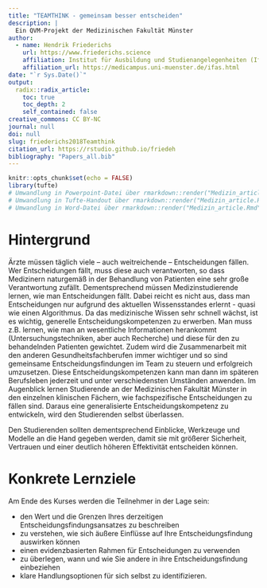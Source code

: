 ```yaml
---
title: "TEAMTHINK - gemeinsam besser entscheiden"
description: |
  Ein QVM-Projekt der Medizinischen Fakultät Münster
author:
  - name: Hendrik Friederichs
    url: https://www.friederichs.science
    affiliation: Institut für Ausbildung und Studienangelegenheiten (IfAS) der Medizinischen Fakultät Münster
    affiliation_url: https://medicampus.uni-muenster.de/ifas.html
date: "`r Sys.Date()`"
output: 
  radix::radix_article:
    toc: true
    toc_depth: 2
    self_contained: false
creative_commons: CC BY-NC
journal: null
doi: null
slug: friederichs2018Teamthink
citation_url: https://rstudio.github.io/friedeh
bibliography: "Papers_all.bib"
---
```


```r
knitr::opts_chunk$set(echo = FALSE)
library(tufte)
# Umwandlung in Powerpoint-Datei über rmarkdown::render("Medizin_article.Rmd", output_format = "powerpoint_presentation", output_options = list(reference_doc = "my-styles.pptx"))
# Umwandlung in Tufte-Handout über rmarkdown::render("Medizin_article.Rmd", output_format = "tufte_handout")
# Umwandlung in Word-Datei über rmarkdown::render("Medizin_article.Rmd", output_format = "word_document")
```

# Hintergrund

Ärzte müssen täglich viele – auch weitreichende – Entscheidungen fällen. Wer Entscheidungen fällt, muss diese auch verantworten, so dass Medizinern naturgemäß in der Behandlung von Patienten eine sehr große Verantwortung zufällt. Dementsprechend müssen Medizinstudierende lernen, wie man Entscheidungen fällt. Dabei reicht es nicht aus, dass man Entscheidungen nur aufgrund des aktuellen Wissensstandes erlernt - quasi wie einen Algorithmus. Da das medizinische Wissen sehr schnell wächst, ist es wichtig, generelle Entscheidungskompetenzen zu erwerben. Man muss z.B. lernen, wie man an wesentliche Informationen herankommt (Untersuchungstechniken, aber auch Recherche) und diese für den zu behandelnden Patienten gewichtet. Zudem wird die Zusammenarbeit mit den anderen Gesundheitsfachberufen immer wichtiger und so sind gemeinsame Entscheidungsfindungen im Team zu steuern und erfolgreich umzusetzen. Diese Entscheidungskompetenzen kann man dann im späteren Berufsleben jederzeit und unter verschiedensten Umständen anwenden. Im Augenblick lernen Studierende an der Medizinischen Fakultät Münster in den einzelnen klinischen Fächern, wie fachspezifische Entscheidungen zu fällen sind. Daraus eine generalisierte Entscheidungskompetenz zu entwickeln, wird den Studierenden selbst überlassen.

Den Studierenden sollten dementsprechend Einblicke, Werkzeuge und Modelle an die Hand gegeben werden, damit sie mit größerer Sicherheit, Vertrauen und einer deutlich höheren Effektivität entscheiden können.

# Konkrete Lernziele

Am Ende des Kurses werden die Teilnehmer in der Lage sein: 

* den Wert und die Grenzen Ihres derzeitigen Entscheidungsfindungsansatzes zu beschreiben 
* zu verstehen, wie sich äußere Einflüsse auf Ihre Entscheidungsfindung auswirken können 
* einen evidenzbasierten Rahmen für Entscheidungen zu verwenden 
* zu überlegen, wann und wie Sie andere in ihre Entscheidungsfindung einbeziehen 
* klare Handlungsoptionen für sich selbst zu identifizieren.


